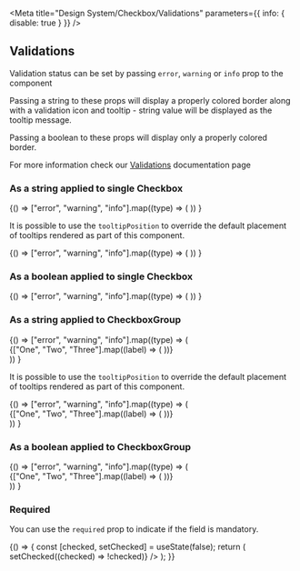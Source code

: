 

<Meta
  title="Design System/Checkbox/Validations"
  parameters={{ info: { disable: true } }}
/>

## Validations

Validation status can be set by passing `error`, `warning` or `info` prop to the component

Passing a string to these props will display a properly colored border along with a validation icon and tooltip - string value will be displayed as the tooltip message.

Passing a boolean to these props will display only a properly colored border.

For more information check our [Validations](?path=/docs/documentation-validations--page "Validations") documentation page

### As a string applied to single Checkbox

<Preview>
  <Story name="single checkbox - string validation">
    {() =>
      ["error", "warning", "info"].map((type) => (
        <Checkbox
          id={`checkbox_${type}`}
          key={`checkbox-${type}`}
          {...{ [type]: "Message" }}
          label={`Example checkbox (${type})`}
          name={`checkbox-${type}`}
        />
      ))
    }
  </Story>
</Preview>

It is possible to use the `tooltipPosition` to override the default placement of tooltips rendered as part of this component.

<Preview>
  <Story
    name="single checkbox - with tooltipPosition overriden - string validation"
    parameters={{ chromatic: { disable: true } }}
  >
    {() =>
      ["error", "warning", "info"].map((type) => (
        <Checkbox
          id={`checkbox_${type}-tooltipPosition-override`}
          key={`checkbox-${type}`}
          {...{ [type]: "Message" }}
          label={`Example checkbox (${type})`}
          name={`checkbox-${type}-tooltipPosition-override`}
          tooltipPosition="bottom"
        />
      ))
    }
  </Story>
</Preview>

### As a boolean applied to single Checkbox

<Preview>
  <Story name="single checkbox - boolean validation">
    {() =>
      ["error", "warning", "info"].map((type) => (
        <Checkbox
          id={`checkbox_${type}-boolean`}
          key={`checkbox-${type}-boolean`}
          {...{ [type]: true }}
          label={`Example checkbox (${type})`}
          name={`checkbox-${type}-boolean`}
        />
      ))
    }
  </Story>
</Preview>

### As a string applied to CheckboxGroup

<Preview>
  <Story name="group checkbox - string validation">
    {() =>
      ["error", "warning", "info"].map((type) => (
        <div key={`checkbox-group-${type}`} style={{ marginBottom: 16 }}>
          <CheckboxGroup
            id={`checkbox-group-${type}`}
            name={`checkbox-group-${type}`}
            groupName={`checkbox-group-${type}`}
            {...{ [type]: "Message" }}
            legend={`Group ${type}`}
          >
            {["One", "Two", "Three"].map((label) => (
              <Checkbox
                id={`checkbox_${type}-${label}`}
                key={`checkbox_${type}-${label}`}
                name={`checkbox_${type}-${label}`}
                label={label}
              />
            ))}
          </CheckboxGroup>
        </div>
      ))
    }
  </Story>
</Preview>

It is possible to use the `tooltipPosition` to override the default placement of tooltips rendered as part of this component.

<Preview>
  <Story
    name="group checkbox - with tooltipPosition overriden - string validation"
    parameters={{ chromatic: { disable: true } }}
  >
    {() =>
      ["error", "warning", "info"].map((type) => (
        <div key={`checkbox-group-${type}`} style={{ marginBottom: 16 }}>
          <CheckboxGroup
            id={`checkbox-group-${type}`}
            name={`checkbox-group-${type}`}
            groupName={`checkbox-group-${type}`}
            {...{ [type]: "Message" }}
            legend={`Group ${type}`}
            tooltipPosition="bottom"
          >
            {["One", "Two", "Three"].map((label) => (
              <Checkbox
                id={`checkbox_${type}-${label}-tooltipPosition-override`}
                key={`checkbox_${type}-${label}`}
                name={`checkbox_${type}-${label}-tooltipPosition-override`}
                label={label}
              />
            ))}
          </CheckboxGroup>
        </div>
      ))
    }
  </Story>
</Preview>

### As a boolean applied to CheckboxGroup

<Preview>
  <Story name="group checkbox - boolean validation">
    {() =>
      ["error", "warning", "info"].map((type) => (
        <div
          key={`checkbox-group-${type}-boolean`}
          style={{ marginBottom: 16 }}
        >
          <CheckboxGroup
            id={`checkbox-group-${type}-boolean`}
            name={`checkbox-group-${type}-boolean`}
            key={`checkbox-group-${type}-boolean`}
            groupName={`checkbox-group-${type}-boolean`}
            {...{ [type]: true }}
            legend={`Group ${type}`}
          >
            {["One", "Two", "Three"].map((label) => (
              <Checkbox
                id={`checkbox_${type}-${label}-boolean`}
                key={`checkbox_${type}-${label}-boolean`}
                name={`checkbox_${type}-${label}-boolean`}
                label={label}
              />
            ))}
          </CheckboxGroup>
        </div>
      ))
    }
  </Story>
</Preview>

### Required

You can use the `required` prop to indicate if the field is mandatory.

<Preview>
  <Story name="required">
    {() => {
      const [checked, setChecked] = useState(false);
      return (
        <Checkbox
          label="I agree to the Terms and Conditions"
          name="required"
          required
          checked={checked}
          onChange={(e) => setChecked((checked) => !checked)}
        />
      );
    }}
  </Story>
</Preview>
